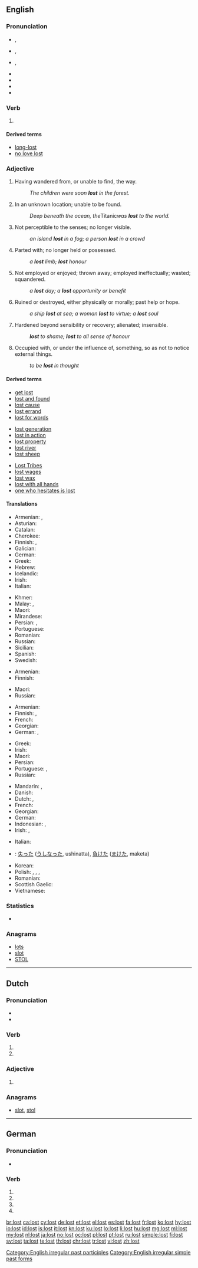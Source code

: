 {{also|łöst|løst}}
==English==

===Pronunciation===
* {{a|UK}} {{enPR|lŏst}}, {{IPA|/lɒst/|lang=en}}
* {{a|US}} {{enPR|lôst}}, {{IPA|/lɔst/|lang=en}}
* {{a|cot-caught}} {{enPR|läst}}, {{IPA|/lɑst/|lang=en}}
* {{audio|En-ca-lost.ogg|Audio (CA)|lang=en}}
* {{audio|en-us-lost.ogg|Audio (US)|lang=en}}
* {{audio|En-uk-lost.ogg|Audio (UK)|lang=en}}
* {{rhymes|ɒst|ɔːst|lang=en}}

===Verb===
{{head|en|verb form}}

# {{en-past of|lose}}

====Derived terms====
* [[long-lost]]
* [[no love lost]]

===Adjective===
{{en-adj|er|more}}

# Having wandered from, or unable to find, the way.
#: ''The children were soon '''lost''' in the forest.''
# In an unknown location; unable to be found.
#: ''Deep beneath the ocean, the ''Titanic'' was '''lost''' to the world.''
# Not perceptible to the senses; no longer visible.
#: ''an island '''lost''' in a fog; a person '''lost''' in a crowd''
# Parted with; no longer held or possessed.
#: ''a '''lost''' limb; '''lost''' honour''
# Not employed or enjoyed; thrown away; employed ineffectually; wasted; squandered.
#: ''a '''lost''' day; a '''lost''' opportunity or benefit''
# Ruined or destroyed, either physically or morally; past help or hope.
#: ''a ship '''lost''' at sea; a woman '''lost''' to virtue; a '''lost''' soul''
# Hardened beyond sensibility or recovery; alienated; insensible.
#: '''''lost''' to shame; '''lost''' to all sense of honour''
# Occupied with, or under the influence of, something, so as not to notice external things.
#: ''to be '''lost''' in thought''

====Derived terms====
{{rel-top3|Terms derived from ''lost'' (adjective)}}
* [[get lost]]
* [[lost and found]]
* [[lost cause]]
* [[lost errand]]
* [[lost for words]]
{{rel-mid3}}
* [[lost generation]]
* [[lost in action]]
* [[lost property]]
* [[lost river]]
* [[lost sheep]]
{{rel-mid3}}
* [[Lost Tribes]]
* [[lost wages]]
* [[lost wax]]
* [[lost with all hands]]
* [[one who hesitates is lost]]
{{rel-bottom}}

====Translations====
{{trans-top|unable to find one's way}}
* Armenian: {{t|hy|կորած|sc=Armn}}, {{t|hy|մոլորված|sc=Armn}}
* Asturian: {{t|ast|perdíu}}
* Catalan: {{t|ca|perdut}}
* Cherokee: {{t|chr|ᎤᎴᎾᎯᏛ|tr=ulenahidv|sc=Cher}}
* Finnish: {{t|fi|eksynyt}}, {{t|fi|eksyksissä}}
* Galician: {{t|gl|perdido}}
* German: {{t|de|verirrt}}
* Greek: {{t+|el|χαμένος|tr=chaménos}}
* Hebrew: {{t+|he|אבוד|m|tr=a'vud|sc=Hebr}}
* Icelandic: {{t+|is|týndur}}
* Irish: {{t|ga|ar strae}}
* Italian: {{t+|it|perso}}
{{trans-mid}}
* Khmer: {{t+|km|វង្វេង|tr=vʊəngveing|sc=Khmr}}
* Malay: {{t|ms|sesat}}, {{t|ms|hilang}}
* Maori: {{t|mi|ngaro}}
* Mirandese: {{t|mwl|perdidoso}}
* Persian: {{t+|fa|مفقود|tr=mafqud|sc=fa-Arab}}, {{t|fa|گم‌|tr=gom|sc=fa-Arab}}
* Portuguese: {{t+|pt|perdido}}
* Romanian: {{t+|ro|pierdut}}
* Russian: {{t+|ru|заблудиться|tr=zabludívšijsja|alt=заблудившийся|sc=Cyrl}}
* Sicilian: {{t+|scn|pirdutu}}
* Spanish: {{t+|es|perdido}}
* Swedish: {{t+|sv|vilse}}
{{trans-bottom}}

{{trans-top|unavailable}}
* Armenian: {{t|hy|անհասանելի|sc=Armn}}
* Finnish: {{t|fi|poissa}}
{{trans-mid}}
* Maori: {{t|mi|ngaro}}
* Russian: {{t+|ru|недоступный|tr=nedostúpnyj|sc=Cyrl}}
{{trans-bottom}}

{{trans-top|with location unknown}}
* Armenian: {{t|hy|կորուսյալ|sc=Armn}}
* Finnish: {{t|fi|kadonnut}}, {{t|fi|kadoksissa}}
* French: {{t+|fr|perdu}}
* Georgian: {{t-needed|ka}}
* German: {{t+|de|verschollen}}, {{t+|de|verloren}}
{{trans-mid}}
* Greek: {{t+|el|χαμένος|tr=chaménos}}
* Irish: {{t|ga|caillte}}
* Maori: {{t|mi|ngaro}}
* Persian: {{t+|fa|مفقود|tr=mafqud|sc=fa-Arab}}
* Portuguese: {{t+|pt|perdido}}, {{t+|pt|extraviado}}
* Russian: {{t+|ru|потерянный|tr=potérjannyj|sc=Cyrl}}
{{trans-bottom}}

{{checktrans-top}}
* Mandarin: {{t-check|cmn|失去}}, {{t-check|cmn|丢失}}
* Danish: {{t-check|da|tabt}}
* Dutch: {{t+check|nl|verloren}}, {{t+check|nl|verdwaald}}
* French: {{t+check|fr|perdu}}
* Georgian: {{t-check|ka|დაკარგული}}
* German: {{t+check|de|verloren}}
* Indonesian: {{t+check|id|hilang|alt=kehilangan}}, {{t+check|id|kalah}}
* Irish: {{t-check|ga|caillte}}, {{t-check|ga|easpach}}
{{trans-mid}}
* Italian: {{t+check|it|perso}}
* {{ttbc|ja}}: [[失った]] ([[うしなった]], ushinatta), [[負けた]] ([[まけた]], maketa)
* Korean: {{t-check|ko|잃다|tr=yi-reot-da|sc=Hang}}
* Polish: {{t-check|pl|zagubiony|m}}, {{t-check|pl|zagubiona|m}}, {{t-check|pl|zgubiony|m}}, {{t-check|pl|zgubiona|f}}
* Romanian: {{t+check|ro|pierdut}}
* Scottish Gaelic: {{t-check|gd|caillte}}
* Vietnamese: {{t-check|vi|bị mất}}
{{trans-bottom}}

===Statistics===
* {{rank|friends|forth|fire|379|lost|human|kept|business}}

===Anagrams===
* [[lots#English|lots]]
* [[slot#English|slot]]
* [[STOL#English|STOL]]

[[Category:English irregular past participles]]
[[Category:English irregular simple past forms]]

----

==Dutch==

===Pronunciation===
* {{audio|Nl-lost.ogg|Audio|lang=nl}}
* {{rhymes|ɔst|lang=nl}}

===Verb===
{{nl-verb-form}}

# {{nl-verb form of|p=23|n=sg|t=pres|m=ind|lossen}}
# {{nl-verb form of|n=pl|m=imp|lossen}}

===Adjective===
{{nl-adj-sup}}

# {{nl-adj form of|sup|los}}

===Anagrams===
* [[slot#Dutch|slot]], [[stol#Dutch|stol]]

----

==German==

===Pronunciation===
* {{IPA|/loːst/|lang=de}}

===Verb===
{{head|de|verb form}}

# {{de-verb form of|losen|2|s|g}}
# {{de-verb form of|losen|3|s|g}}
# {{de-verb form of|losen|2|p|g}}
# {{de-verb form of|losen|i|p}}

[[br:lost]]
[[ca:lost]]
[[cy:lost]]
[[de:lost]]
[[et:lost]]
[[el:lost]]
[[es:lost]]
[[fa:lost]]
[[fr:lost]]
[[ko:lost]]
[[hy:lost]]
[[io:lost]]
[[id:lost]]
[[is:lost]]
[[it:lost]]
[[kn:lost]]
[[ku:lost]]
[[lo:lost]]
[[li:lost]]
[[hu:lost]]
[[mg:lost]]
[[ml:lost]]
[[my:lost]]
[[nl:lost]]
[[ja:lost]]
[[no:lost]]
[[oc:lost]]
[[pl:lost]]
[[pt:lost]]
[[ru:lost]]
[[simple:lost]]
[[fi:lost]]
[[sv:lost]]
[[ta:lost]]
[[te:lost]]
[[th:lost]]
[[chr:lost]]
[[tr:lost]]
[[vi:lost]]
[[zh:lost]]